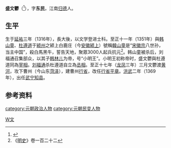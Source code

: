{{Otheruses|other=名为盛文郁的其他人物|盛周}}

'''盛文鬱'''（{{bd|1316年||1370年|catIdx=S,盛}}<ref>{{cite web|url=http://epaper.jjxw.cn/xywb/html/2010-02/20/content_53465.htm|title=红巾军丞相下落之谜|publisher=九江新闻网浔阳晚报电子版|date=2010年2月20日|accessdate=2010-06-07|language=Zh-hans|archive-date=2016-03-04|archive-url=https://web.archive.org/web/20160304215223/http://epaper.jjxw.cn/xywb/html/2010-02/20/content_53465.htm|dead-url=no}}</ref>），字'''东民'''，江南[[归德府|归德]]人。

== 生平 ==
生于[[延祐|延祐]]三年（1316年），長大後，以文学登进士科。至正十一年（1351年）與[[韩山童|韩山童]]、[[杜遵道|杜遵道]]于[[颍州|颍州]]之颍上白鹿庄（今[[安徽|安徽]][[颍上|颍上]]）號稱[[韓山童|韓山童]]是“[[宋徽宗|宋徽宗]]八世孙，当主中国”，殺白馬黑牛，誓告天地，聚眾3000人起兵抗元<ref>《[[明史|明史]]》卷一百二十二</ref>。韩山童被杀后，刘福通召集部众，以其子[[韩林儿|韩林儿]]为帝，号“小明王”。小明王初称帝时，盛文鬱與杜遵道同為[[宰相|宰相]]。[[刘福通|刘福通]]杀杜遵道自立為[[丞相|丞相]]。至正十七年（[[龍鳳_(韓林兒)|龙凤]]三年）三月文鬱渡[[黄河|黄河]]，攻下曹州（今山东[[菏泽|菏泽]]），建曹州[[行省|行省]]，改任[[行省平章|行省平章]]。[[洪武|洪武]]二年（1369年），出任[[武宁|武宁]][[知县|知县]]。

== 参考资料 ==
{{reflist}}

{{Authority control}}
{{DEFAULTSORT:Sheng}}
[[Category:盛姓|W文]]
[[category:元朝政治人物|category:元朝政治人物]]
[[category:元朝民变人物|category:元朝民变人物]]